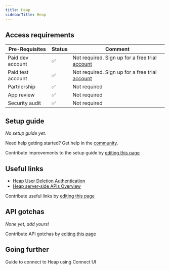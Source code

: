 ```yaml
---
title: Heap
sidebarTitle: Heap
---
```



<Overview />
<PreBuiltTooling />
<PreBuiltUseCases />

## Access requirements
| Pre-Requisites | Status | Comment|
| - | - | - |
| Paid dev account | ✅ | Not required. Sign up for a free trial [account](https://heapanalytics.com/signup?utm_placement=main_nav) |
| Paid test account | ✅ | Not required. Sign up for a free trial [account](https://heapanalytics.com/signup?utm_placement=main_nav) |
| Partnership | ✅ | Not required |
| App review | ✅ | Not required |
| Security audit | ✅ | Not required |


## Setup guide

_No setup guide yet._

<Tip>Need help getting started? Get help in the [community](https://nango.dev/slack).</Tip>

<Note>Contribute improvements to the setup guide by [editing this page](https://github.com/nangohq/nango/tree/master/docs-v2/integrations/all/heap.mdx)</Note>


## Useful links

-   [Heap User Deletion Authentication](https://developers.heap.io/reference/user-deletion#auth)
-   [Heap server-side APIs Overview](https://developers.heap.io/reference/server-side-apis-overview)

<Note>Contribute useful links by [editing this page](https://github.com/nangohq/nango/tree/master/docs-v2/integrations/all/heap.mdx)</Note>

## API gotchas

_None yet, add yours!_

<Note>Contribute API gotchas by [editing this page](https://github.com/nangohq/nango/tree/master/docs-v2/integrations/all/heap.mdx)</Note>

## Going further

<Card title="Connect to Heap with an API Key" icon="link" href="/integrations/all/heap/connect" horizontal>
  Guide to connect to Heap using Connect UI
</Card>